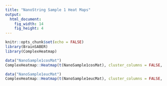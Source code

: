 ```yaml
---
title: "NanoString Sample 1 Heat Maps"
output: 
  html_document:
    fig_width: 14
    fig_height: 4
---
```


```r
knitr::opts_chunk$set(echo = FALSE)
library(BrainSABER)
library(ComplexHeatmap)
```


```r
data("NanoSample1cosMat")
ComplexHeatmap::Heatmap(t(NanoSample1cosMat), cluster_columns = FALSE,       column_names_gp = gpar(fontsize = 8), name = "NanoString Sample 1 Cosine Similarity", heatmap_legend_param = list(title = "Legend"), column_title = "NanoString Sample 1 Cosine Similarity", column_title_gp = gpar(fontsize = 20, fontface = "bold"))

```



```r
data("NanoSample1eucMat")
ComplexHeatmap::Heatmap(t(NanoSample1eucMat), cluster_columns = FALSE,       column_names_gp = gpar(fontsize = 8), name = "NanoString Sample 1 Euclidean Distance", heatmap_legend_param = list(title = "Legend"), column_title = "NanoString Sample 1 Euclidean Distance", column_title_gp = gpar(fontsize = 20, fontface = "bold"))
```

